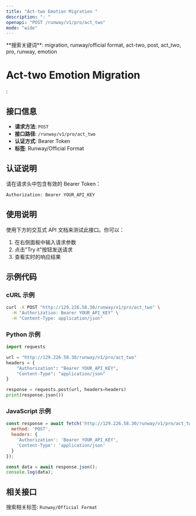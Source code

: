```yaml
---
title: "Act-two Emotion Migration "
description: ": "
openapi: "POST /runway/v1/pro/act_two"
mode: "wide"
---
```


<Info>
**搜索关键词**: migration, runway/official format, act-two, post, act_two, pro, runway, emotion
</Info>

# Act-two Emotion Migration 

: 

## 接口信息

- **请求方法**: `POST`
- **接口路径**: `/runway/v1/pro/act_two`
- **认证方式**: Bearer Token
- **标签**: Runway/Official Format

## 认证说明

请在请求头中包含有效的 Bearer Token：

```bash
Authorization: Bearer YOUR_API_KEY
```

## 使用说明

使用下方的交互式 API 文档来测试此接口。你可以：

1. 在右侧面板中输入请求参数
2. 点击"Try it"按钮发送请求
3. 查看实时的响应结果

## 示例代码

### cURL 示例

```bash
curl -X POST "http://129.226.58.30/runway/v1/pro/act_two" \
  -H "Authorization: Bearer YOUR_API_KEY" \
  -H "Content-Type: application/json"
```

### Python 示例

```python
import requests

url = "http://129.226.58.30/runway/v1/pro/act_two"
headers = {
    "Authorization": "Bearer YOUR_API_KEY",
    "Content-Type": "application/json"
}

response = requests.post(url, headers=headers)
print(response.json())
```

### JavaScript 示例

```javascript
const response = await fetch('http://129.226.58.30/runway/v1/pro/act_two', {
  method: 'POST',
  headers: {
    'Authorization': 'Bearer YOUR_API_KEY',
    'Content-Type': 'application/json'
  }
});

const data = await response.json();
console.log(data);
```

## 相关接口

搜索相关标签: `Runway/Official Format`

